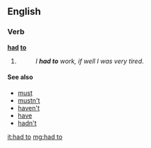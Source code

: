 ==English==

===Verb===
'''[[had]] [[to]]'''

# {{past of|[[have to]]}}
#: ''I '''had to''' work, if well I was very tired''.

====See also====
* [[must]]
* [[mustn't]]
* [[haven't]]
* [[have]]
* [[hadn't]]

[[it:had to]]
[[mg:had to]]